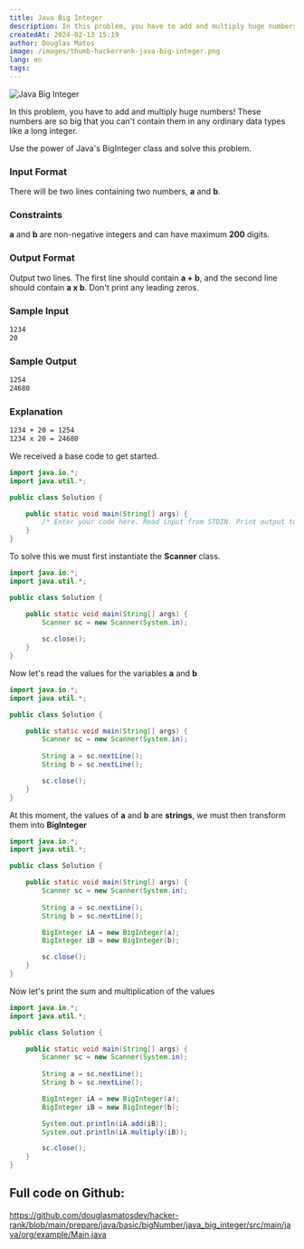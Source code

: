 ```yaml
---
title: Java Big Integer
description: In this problem, you have to add and multiply huge numbers! These numbers are so big that you can't contain them in any ordinary data types like a long integer.
createdAt: 2024-02-13 15:19
author: Douglas Matos
image: /images/thumb-hackerrank-java-big-integer.png
lang: en
tags: 
---
```

![Java Big Integer](/images/thumb-hackerrank-java-big-integer.png)

In this problem, you have to add and multiply huge numbers! These numbers are so big that you can't contain them in any ordinary data types like a long integer.

Use the power of Java's BigInteger class and solve this problem.

### Input Format

There will be two lines containing two numbers, **a** and **b**.

### Constraints

**a** and **b** are non-negative integers and can have maximum **200** digits.

### Output Format

Output two lines. The first line should contain **a + b**, and the second line should contain **a x b**. Don't print any leading zeros.

### Sample Input

```bash
1234
20
```

### Sample Output

```bash
1254
24680
```

### Explanation

```bash
1234 + 20 = 1254
1234 x 20 = 24680
```
We received a base code to get started.

```Java
import java.io.*;
import java.util.*;

public class Solution {

    public static void main(String[] args) {
        /* Enter your code here. Read input from STDIN. Print output to STDOUT. Your class should be named Solution. */
    }
}
```

To solve this we must first instantiate the **Scanner** class.

```Java
import java.io.*;
import java.util.*;

public class Solution {

    public static void main(String[] args) {
        Scanner sc = new Scanner(System.in);
        
        sc.close();
    }
}
```

Now let's read the values for the variables **a** and **b**

```Java
import java.io.*;
import java.util.*;

public class Solution {

    public static void main(String[] args) {
        Scanner sc = new Scanner(System.in);
        
        String a = sc.nextLine();
        String b = sc.nextLine();

        sc.close();
    }
}
```

At this moment, the values of **a** and **b** are **strings**, we must then transform them into **BigInteger**

```Java
import java.io.*;
import java.util.*;

public class Solution {

    public static void main(String[] args) {
        Scanner sc = new Scanner(System.in);
        
        String a = sc.nextLine();
        String b = sc.nextLine();

        BigInteger iA = new BigInteger(a);
        BigInteger iB = new BigInteger(b);

        sc.close();
    }
}
```

Now let's print the sum and multiplication of the values

```Java
import java.io.*;
import java.util.*;

public class Solution {

    public static void main(String[] args) {
        Scanner sc = new Scanner(System.in);
        
        String a = sc.nextLine();
        String b = sc.nextLine();

        BigInteger iA = new BigInteger(a);
        BigInteger iB = new BigInteger(b);

        System.out.println(iA.add(iB));
        System.out.println(iA.multiply(iB));

        sc.close();
    }
}
```

## Full code on Github:

https://github.com/douglasmatosdev/hacker-rank/blob/main/prepare/java/basic/bigNumber/java_big_integer/src/main/java/org/example/Main.java
